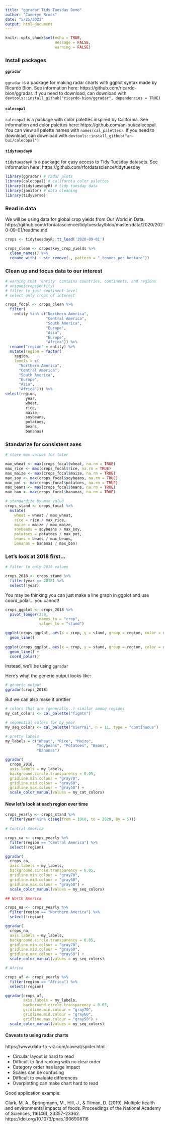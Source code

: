 ```yaml
---
title: "ggradar Tidy Tuesday Demo"
author: "Cameryn Brock"
date: "5/25/2021"
output: html_document
---
```


```r
knitr::opts_chunk$set(echo = TRUE,
                      message = FALSE,
                      warning = FALSE)
```

### Install packages

#### `ggradar`

`ggradar` is a package for making radar charts with ggplot syntax made by Ricardo Bion. See information here: https://github.com/ricardo-bion/ggradar. If you need to download, can download with 
`devtools::install_github("ricardo-bion/ggradar", dependencies = TRUE)`

#### `calecopal`

`calecopal` is a package with color palettes inspired by California. See information and color palettes here: https://github.com/an-bui/calecopal. You can view all palette names with `names(cal_palettes)`. If you need to download, can download with 
`devtools::install_github("an-bui/calecopal")`

#### `tidytuesdayR`

`tidytuesdayR` is a package for easy access to Tidy Tuesday datasets. See information here: https://github.com/rfordatascience/tidytuesday



```r
library(ggradar) # radar plots
library(calecopal) # california color palettes
library(tidytuesdayR) # tidy tuesday data
library(janitor) # data cleaning
library(tidyverse)
```

### Read in data

We will be using data for global crop yields from Our World in Data. https://github.com/rfordatascience/tidytuesday/blob/master/data/2020/2020-09-01/readme.md

```r
crops <- tidytuesdayR::tt_load('2020-09-01')

crops_clean <- crops$key_crop_yields %>%
  clean_names() %>%
  rename_with( ~ str_remove(., pattern = "_tonnes_per_hectare"))
```

### Clean up and focus data to our interest

```r
# warning that 'entity' contains countries, continents, and regions
# unique(crops$entity)
# filter to just continent-level
# select only crops of interest

crops_focal <- crops_clean %>%
  filter(
    entity %in% c("Northern America",
                  "Central America",
                  "South America",
                  "Europe",
                  "Asia",
                  "Europe",
                  "Africa")) %>%
  rename("region" = entity) %>%
  mutate(region = factor(
    region,
    levels = c(
      "Northern America",
      "Central America",
      "South America",
      "Europe",
      "Asia",
      "Africa"))) %>% 
select(region, 
         year,
         wheat,
         rice,
         maize,
         soybeans,
         potatoes,
         beans,
         bananas)
```

### Standarize for consistent axes

```r
# store max values for later

max_wheat <- max(crops_focal$wheat, na.rm = TRUE)
max_rice <- max(crops_focal$rice, na.rm = TRUE)
max_maize <- max(crops_focal$maize, na.rm = TRUE)
max_soy <- max(crops_focal$soybeans, na.rm = TRUE)
max_pot <- max(crops_focal$potatoes, na.rm = TRUE)
max_beans <- max(crops_focal$beans, na.rm = TRUE)
max_ban <- max(crops_focal$bananas, na.rm = TRUE)

# standardize by max value
crops_stand <- crops_focal %>%
  mutate(
    wheat = wheat / max_wheat,
    rice = rice / max_rice,
    maize = maize / max_maize,
    soybeans = soybeans / max_soy,
    potatoes = potatoes / max_pot,
    beans = beans / max_beans,
    bananas = bananas / max_ban)
```

### Let's look at 2018 first...

```r
# filter to only 2018 values

crops_2018 <- crops_stand %>%
  filter(year == 2018) %>%
  select(!year)
```


You may be thinking you can just make a line graph in ggplot and use coord_polar... you cannot!

```r
crops_ggplot <- crops_2018 %>% 
  pivot_longer(2:8,
               names_to = "crop",
               values_to = "stand")

ggplot(crops_ggplot, aes(x = crop, y = stand, group = region, color = region)) + 
  geom_line()
  
ggplot(crops_ggplot, aes(x = crop, y = stand, group = region, color = region)) + 
  geom_line() + 
  coord_polar()
```

Instead, we'll be using `ggradar`

Here's what the generic output looks like:

```r
# generic output
ggradar(crops_2018)
```

But we can also make it prettier

```r
# colors that are (generally..) similar among regions
my_cat_colors <- cal_palette("figmtn")

# sequential colors for by year
my_seq_colors <- cal_palette("sierra1", n = 11, type = "continuous")

# pretty labels
my_labels = c("Wheat", "Rice", "Maize", 
              "Soybeans", "Potatoes", "Beans",
              "Bananas")
```


```r
ggradar(
  crops_2018,
  axis.labels = my_labels,
  background.circle.transparency = 0.05,
  gridline.min.colour = "gray70",
  gridline.mid.colour = "gray60",
  gridline.max.colour = "gray50") +
  scale_color_manual(values = my_cat_colors)
```

#### Now let's look at each region over time

```r
crops_yearly <- crops_stand %>% 
  filter(year %in% c(seq(from = 1960, to = 2020, by = 5)))
 
# Central America

crops_ca <- crops_yearly %>%
  filter(region == "Central America") %>% 
  select(!region)

ggradar(
  crops_ca,
  axis.labels = my_labels,
  background.circle.transparency = 0.05,
  gridline.min.colour = "gray70",
  gridline.mid.colour = "gray60",
  gridline.max.colour = "gray50") +
  scale_color_manual(values = my_seq_colors)
```

```r
## North America

crops_na <- crops_yearly %>%
  filter(region == "Northern America") %>% 
  select(!region) 

ggradar(
  crops_na,
  axis.labels = my_labels,
  background.circle.transparency = 0.05,
  gridline.min.colour = "gray70",
  gridline.mid.colour = "gray60",
  gridline.max.colour = "gray50") +
  scale_color_manual(values = my_seq_colors)
```

```r
# Africa

crops_af <- crops_yearly %>%
  filter(region == "Africa") %>% 
  select(!region)

ggradar(crops_af,
        axis.labels = my_labels,
        background.circle.transparency = 0.05,
        gridline.min.colour = "gray70",
        gridline.mid.colour = "gray60",
        gridline.max.colour = "gray50") + 
  scale_color_manual(values = my_seq_colors) 
```



#### Caveats to using radar charts

https://www.data-to-viz.com/caveat/spider.html

* Circular layout is hard to read
* Difficult to find ranking with no clear order
* Category order has large impact
* Scales can be confusing
* Difficult to evaluate differences
* Overplotting can make chart hard to read

Good application example: 

Clark, M. A., Springmann, M., Hill, J., & Tilman, D. (2019). Multiple health and environmental impacts of foods. Proceedings of the National Academy of Sciences, 116(46), 23357–23362. https://doi.org/10.1073/pnas.1906908116